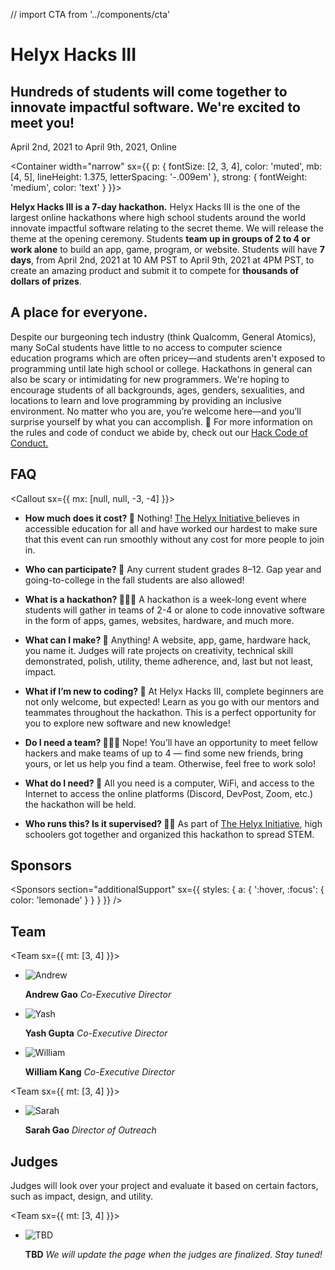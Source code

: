 // import CTA from '../components/cta'

<Banner>

# Helyx Hacks III

## Hundreds of students will come together to innovate impactful software. We're excited to meet you!

April 2nd, 2021 to April 9th, 2021, Online

</Banner>

<Container
width="narrow"
sx={{
    p: {
      fontSize: [2, 3, 4],
      color: 'muted',
      mb: [4, 5],
      lineHeight: 1.375,
      letterSpacing: '-.009em'
    },
    strong: {
      fontWeight: 'medium',
      color: 'text'
    }
  }}>

**Helyx Hacks III is a 7-day hackathon.**
Helyx Hacks III is the one of the largest online hackathons where high school students around the world innovate impactful 
software relating to the secret theme. We will release the theme at the opening ceremony. Students **team up in groups of 2 to 4 or work
alone** to build an app, game, program, or website. Students will have **7 days**, from April 2nd, 2021 at 10 AM PST to April 9th, 2021 at 
4PM PST, to create an amazing product and submit it to compete for **thousands of dollars of prizes**.

</Container>

<Gallery>

<Photo showAlt alt="Think and collaborate with others, guided by expert help!" src="https://images.unsplash.com/photo-1522202176988-66273c2fd55f?ixlib=rb-1.2.1&auto=format&fit=crop&w=2551&q=80" />
<Photo showAlt alt="Work and meet with people around the world!" src="https://images.unsplash.com/photo-1521295121783-8a321d551ad2?ixlib=rb-1.2.1&ixid=eyJhcHBfaWQiOjEyMDd9&auto=format&fit=crop&w=2550&q=80" />

<Box variant="card">

## A place for everyone.

Despite our burgeoning tech industry (think Qualcomm, General Atomics), many SoCal students have little to no access to computer science education programs which are often pricey—and students aren't exposed to programming until late high school or college. Hackathons in general can also be scary or intimidating for new programmers. We're hoping to encourage students of all backgrounds, ages, genders, sexualities, and locations to learn and love programming by providing an inclusive environment. No matter who you are, you’re welcome here—and you’ll surprise yourself by what you can accomplish. 💛 For more information on the rules and code of conduct we abide by, check out our <a href="https://hackcodeofconduct.org/1392-hack_the_helyx_hackathon">Hack Code of Conduct.</a>

</Box>

<Photo showAlt alt="Win thousands in prize money for your creation!" src="https://images.unsplash.com/photo-1526304640581-d334cdbbf45e?ixlib=rb-1.2.1&ixid=eyJhcHBfaWQiOjEyMDd9&auto=format&fit=crop&w=1050&q=80" />

</Gallery>

<Container>

## FAQ

<Callout sx={{ mx: [null, null, -3, -4] }}>
<FAQ>

- **How much does it cost? 💸**
  Nothing! <a href="http://helyx.science"> The Helyx Initiative </a> believes in accessible education for all and have worked our hardest to make sure that this event can run smoothly without any cost for more people to join in.

- **Who can participate? 🔭**
  Any current student grades 8–12. Gap year and going-to-college in the fall students are also allowed! 

- **What is a hackathon? 👨🏿‍💻**
  A hackathon is a week-long event where students will gather in teams of 2-4 or alone to code innovative software in the form of apps, games, websites, hardware, and much more.

- **What can I make? 🤖**
  Anything! A website, app, game, hardware hack, you name it. Judges will rate projects on creativity, technical skill demonstrated, polish, utility, theme adherence, and, last but not least, impact.

- **What if I’m new to coding? 👾**
  At Helyx Hacks III, complete beginners are not only welcome, but expected! Learn as you go with our mentors and teammates throughout the hackathon. This is a perfect opportunity for you to explore new software and new knowledge!

- **Do I need a team? 👨‍👧‍👧**
  Nope! You’ll have an opportunity to meet fellow hackers and make teams of up to 4 — find some new friends, bring yours, or let us help you find a team. Otherwise, feel free to work solo!

- **What do I need? 🧳**
  All you need is a computer, WiFi, and access to the Internet to access the online platforms (Discord, DevPost, Zoom, etc.) the hackathon will be held.

- **Who runs this? Is it supervised? 👨‍🏫**
  As part of <a href="http://helyx.science">The Helyx Initiative</a>, high schoolers got together and organized this hackathon to spread STEM.

</FAQ>

</Callout>

## Sponsors

<Sponsors />

<Sponsors
section="additionalSupport"
sx={{
    styles: {
      a: {
        ':hover, :focus': {
          color: 'lemonade'
        }
      }
    }
  }} />

## Team

<Team sx={{ mt: [3, 4] }}>

  
- ![Andrew](https://cdn.glitch.com/5bd09e80-4aa6-4f02-a137-02dece34b71b%2Fandrewgaoehadshot.jpg?v=1584850628465)

  **Andrew Gao** _Co-Executive Director_
  
- ![Yash](https://cdn.glitch.com/5bd09e80-4aa6-4f02-a137-02dece34b71b%2Fbio.jpg?v=1584850599582)

  **Yash Gupta** _Co-Executive Director_
  
- ![William](https://cdn.glitch.com/5bd09e80-4aa6-4f02-a137-02dece34b71b%2Fwillkang.png?v=1584850616917)

  **William Kang** _Co-Executive Director_  
  
</Team>

<Team sx={{ mt: [3, 4] }}>

- ![Sarah](https://cdn.glitch.com/666e912e-e611-47bd-a637-43b16a54ef38%2Fb85b21bc-a33d-455d-a36e-0f2cbb229298.image.png?v=1613452822409)

  **Sarah Gao** _Director of Outreach_
 
  
</Team>


## Judges

Judges will look over your project and evaluate it based on certain factors, such as impact, design, and utility.

<Team sx={{ mt: [3, 4] }}>

- ![TBD](https://cdn.glitch.com/666e912e-e611-47bd-a637-43b16a54ef38%2F9ed4f9_2bf7dacbfe864c028e5ff4ad9394d505_mv2.png?v=1613412449427)

  **TBD** _We will update the page when the judges are finalized. Stay tuned!_

</Team>


</Container>
